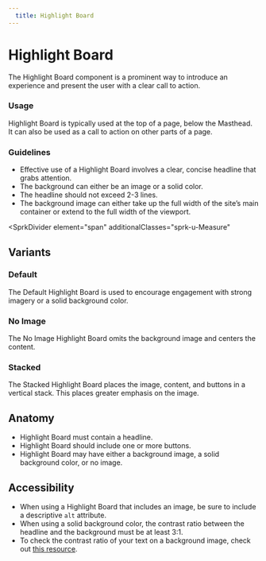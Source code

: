 ```yaml
---
  title: Highlight Board
---
```


# Highlight Board

The Highlight Board component is a prominent
way to introduce an experience and present
the user with a clear call to action. 

<ComponentPreview
  componentName="highlight-board--default-story"
  maxWidth="100%"
  hasReact
  hasAngular
  hasHTML
/>

### Usage

Highlight Board is typically used at
the top of a page, below the Masthead.
It can also be used as a call to action
on other parts of a page. 

### Guidelines

- Effective use of a Highlight Board involves
a clear, concise headline that grabs attention.
- The background can either be an image or a solid color.
- The headline should not exceed 2-3 lines.
- The background image can either take up the full width
of the site’s main container or extend to the full width
of the viewport. 

<SprkDivider
 element="span"
 additionalClasses="sprk-u-Measure"
></SprkDivider>

## Variants

### Default

The Default Highlight Board is used to encourage engagement
with strong imagery or a solid background color. 

<ComponentPreview
  componentName="highlight-board--default-story"
  maxWidth="100%"
  hasReact
  hasAngular
  hasHTML
/>

### No Image

The No Image Highlight Board omits the background
image and centers the content. 

<ComponentPreview
  componentName="highlight-board--no-image"
  maxWidth="100%"
  hasReact
  hasAngular
  hasHTML
/>

### Stacked

The Stacked Highlight Board places the image,
content, and buttons in a vertical stack.
This places greater emphasis on the image. 

<ComponentPreview
  componentName="highlight-board--stacked"
  maxWidth="100%"
  hasReact
  hasAngular
  hasHTML
/>

## Anatomy

- Highlight Board must contain a headline.
- Highlight Board should include one or more buttons.
- Highlight Board may have either a background image,
a solid background color, or no image.

## Accessibility

- When using a Highlight Board that includes an image,
be sure to include a descriptive `alt` attribute.
- When using a solid background color, the contrast ratio
between the headline and the background must be at least 3:1.
- To check the contrast ratio of your text on a background image,
check out [this resource](https://www.brandwood.com/a11y/).
